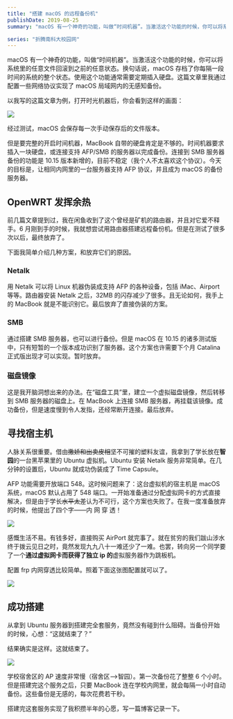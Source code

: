 ```yaml
---
title: "搭建 macOS 的远程备份机"
publishDate: 2019-08-25
summary: "macOS 有一个神奇的功能，叫做“时间机器”。当激活这个功能的时候，你可以将系统里的任意文件回滚到之前的任意状态。换句话说，macOS 存档了你每隔一段时间的系统的整个状态。使用这个功能通常需要定期插入硬盘。这篇文章里我通过配置一些网络协议实现了 macOS 局域网内的无感知备份。"

series: "折腾南科大校园网"
---
```


macOS 有一个神奇的功能，叫做“时间机器”。当激活这个功能的时候，你可以将系统里的任意文件回滚到之前的任意状态。换句话说，macOS 存档了你每隔一段时间的系统的整个状态。使用这个功能通常需要定期插入硬盘。这篇文章里我通过配置一些网络协议实现了 macOS 局域网内的无感知备份。

以我写的这篇文章为例，打开时光机器后，你会看到这样的画面：

![](/images/2Bd7zxSFZRwsfKo.png)

经过测试，macOS 会保存每一次手动保存后的文件版本。

但是要完整的开启时间机器，MacBook 自带的硬盘肯定是不够的。时间机器要求插入一块硬盘，或连接支持 AFP/SMB 的服务器以完成备份。连接到 SMB 服务器备份的功能是 10.15 版本新增的，目前不稳定（我个人不太喜欢这个协议）。今天的目标是，让相同内网里的一台服务器支持 AFP 协议，并且成为 macOS 的备份服务器。

## OpenWRT 发挥余热

前几篇文章提到过，我在闲鱼收到了这个曾经是矿机的路由器，并且对它爱不释手。6 月刚到手的时候，我就想尝试用路由器搭建远程备份机。但是在测试了很多次以后，最终放弃了。

下面我简单介绍几种方案，和放弃它们的原因。

### Netalk

用 Netalk 可以将 Linux 机器伪装成支持 AFP 的各种设备，包括 iMac、Airport 等等。路由器安装 Netalk 之后，32MB 的闪存减少了很多。且无论如何，我手上的 MacBook 就是不能识别它。最后放弃了直接伪装的方案。

### SMB

通过搭建 SMB 服务器，也可以进行备份。但是 macOS 在 10.15 的诸多测试版中，只有短暂的一个版本成功识别了服务器。这个方案也许需要下个月 Catalina 正式版出现才可以实现。暂时放弃。

### 磁盘镜像

这是我开脑洞想出来的办法。在“磁盘工具”里，建立一个虚拟磁盘镜像，然后转移到 SMB 服务器的磁盘上。在 MacBook 上连接 SMB 服务器，再挂载该镜像。成功备份，但是速度慢到令人发指，还经常断开连接。最后放弃。

## 寻找宿主机

人脉关系很重要。借由~~撒娇和出卖皮相~~坚不可摧的塑料友谊，我拿到了学长放在**智园**的一台黑苹果里的 Ubuntu 虚拟机。Ubuntu 安装 Netalk 服务非常简单。在几分钟的设置后，Ubuntu 就成功伪装成了 Time Capsule。

AFP 功能需要开放端口 548。这时候问题来了：这台虚拟机的宿主机是 macOS 系统，macOS 默认占用了 548 端口。一开始准备通过分配虚拟网卡的方式直接解决，但是由于学长~~水平太差~~认为不可行，这个方案也失败了。在我一度准备放弃的时候，他提出了四个字——内 网 穿 透！

![](/images/cF13MPAi5CWxIeJ.png)

感慨生活不易。有钱多好，直接购买 AirPort 就完事了。就在贫穷的我们跋山涉水终于拨云见日之时，竟然发现九九八十一难还少了一难。也罢，转向另一个同学要了一个**通过虚拟网卡而获得了独立 ip 的**虚拟服务器作为跳板机。

配置 frp 内网穿透比较简单。照着下面这张图配置就可以了。

![](/images/9btkwHZDAvoyCrY.png)

## 成功搭建

从拿到 Ubuntu 服务器到搭建完全套服务，竟然没有碰到什么阻碍。当备份开始的时候，心想：“这就结束了？”

结果确实是这样。这就结束了。

![](/images/J1iIdc7wWeRSZNr.png)

学校宿舍区的 AP 速度非常慢（宿舍区-->智园）。第一次备份花了整整 6 个小时。但是搭建完这个服务之后，只要 MacBook 连在学校内网里，就会每隔一小时自动备份。这些备份是无感的，每次花费若干秒。

搭建完这套服务实现了我积攒半年的心愿，写一篇博客记录一下。
